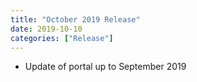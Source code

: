 ```yaml
---
title: "October 2019 Release"
date: 2019-10-10
categories: ["Release"]
---
```


* Update of portal up to September 2019